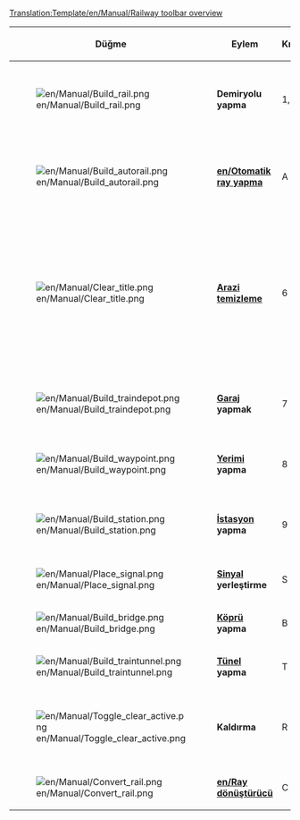 <noinclude>[[Translation:Template/en/Manual/Railway toolbar overview]]</noinclude>
{|{{en/Wikitable}}
|- style="background:#efefef"
!width='100' |Düğme
!width='150' |Eylem
!Kısayol
!Açıklama

|-
|[[File:en/Manual/Build rail.png]]
|'''Demiryolu yapma'''
|1,2,3,4
|Seçilen yönde parçalar oluşturur, çapraz olmayan parçalar için tıklayıp sürükleyebilirsiniz. Yine de [[en/Otomatik ray yapma]] aracı kadar verimli değildir.

|-
|[[File:en/Manual/Build autorail.png]]
|'''[[en/Otomatik ray yapma]]'''
|A or 5
|Herhangi bir yönde parça oluşturmak için çok verimli bir araç (ilk başta kullanımı zor olsa da). Ctrl tuşuna basıldığında kullanılırsa, parçaları kolayca kaldırır.
|-
|[[File:en/Manual/Clear title.png]]
|'''[[en/Çevre düzeni|Arazi temizleme]]'''
|6
|Dinamit aracı, yanlış yaptığınız kendi parçanızın karelerini ya da yolunuza çıkan herhangi bir şeyi temizlemek için kullanılır.[[en/Manual/Stations|İstasyona]] tıklamanın, üzerinde tren olmadığı zaman tüm istasyonu kaldıracağını unutmayın. İstasyon parçalarını tek tek kaldırmak için [R] + İstasyon [[File:en/Manual/Toggle clear active.png]]+[[File:en/Manual/Build station.png]] tuşlarını eş zamanlı kullanın.

|-
|[[File:en/Manual/Build traindepot.png]]
|'''[[en/Manual/Depots|Garaj]] yapmak'''
|7
|Oluşturulacak [[en/Manual/Depots|garaj]] yönünü ve hangi yöne bakacağınızı seçmeniz için [[en/Manual/Depots|garaj]] oluşturma penceresini açar.

|-
|[[File:en/Manual/Build waypoint.png]]
|'''[[en/Manual/Waypoints|Yerimi]] yapma'''
|8
|Demiryolu hattı üzerinde bir geçiş noktası oluşturmanıza olanak sağlar.

|-
|[[File:en/Manual/Build station.png]]
|'''[[en/Manual/Stations|İstasyon]] yapma'''
|9
|Oluşturulacak bir [[en/Manual/Stations|istasyonun]] boyutu ve yönü seçmeniz için [[en/Manual/Stations|İstasyon]] oluşturma penceresini açar.

|-
|[[File:en/Manual/Place signal.png]]
|'''[[en/Manual/Signals|Sinyal]] yerleştirme'''
|S
|Raylara çeşitli trafik [[en/Sinyalleri]] yerleştirmenizi sağlar

|-
|[[File:en/Manual/Build bridge.png]]
|'''[[en/Manual/Bridges|Köprü]] yapma'''
|B
|Demiryolu [[en/Köprüleri]] inşa etmenizi sağlar

|-
|[[File:en/Manual/Build traintunnel.png]]
|'''[[en/Manual/Tunnels|Tünel]] yapma'''
|T
|Yeraltı [[en/Tünelleri]] inşa etmenizi sağlar

|-
|[[File:en/Manual/Toggle clear active.png]]
|'''Kaldırma'''
|R
|Kaldırmak için başka bir araç seçtikten sonra bu düğmeye tıklayın. Örneğin bir raydan ya da istasyonlardan sinyalleri tek tek kaldırabilirsiniz.

|-
|[[File:en/Manual/Convert rail.png]]
|'''[[en/Ray dönüştürücü]]'''
|C
|Rayları bir türden seçili olan türe dönüştürür.

|}